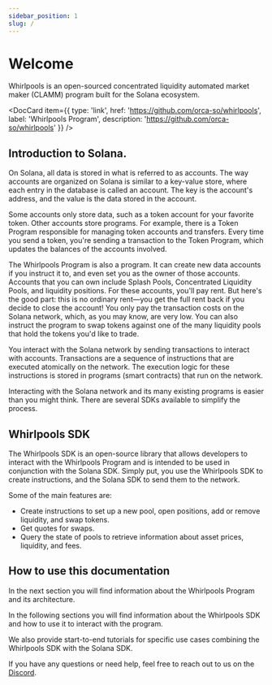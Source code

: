 ```yaml
---
sidebar_position: 1
slug: /
---
```


# Welcome

Whirlpools is an open-sourced concentrated liquidity automated market maker (CLAMM) program built for the Solana ecosystem.

<DocCard item={{
  type: 'link',
  href: 'https://github.com/orca-so/whirlpools',
  label: 'Whirlpools Program',
  description: 'https://github.com/orca-so/whirlpools'
}} />

## Introduction to Solana.

On Solana, all data is stored in what is referred to as accounts. The way accounts are organized on Solana is similar to a key-value store, where each entry in the database is called an account. The key is the account's address, and the value is the data stored in the account.

Some accounts only store data, such as a token account for your favorite token. Other accounts store programs. For example, there is a Token Program responsible for managing token accounts and transfers. Every time you send a token, you're sending a transaction to the Token Program, which updates the balances of the accounts involved.

The Whirlpools Program is also a program. It can create new data accounts if you instruct it to, and even set you as the owner of those accounts. Accounts that you can own include Splash Pools, Concentrated Liquidity Pools, and liquidity positions. For these accounts, you'll pay rent. But here's the good part: this is no ordinary rent—you get the full rent back if you decide to close the account! You only pay the transaction costs on the Solana network, which, as you may know, are very low. You can also instruct the program to swap tokens against one of the many liquidity pools that hold the tokens you'd like to trade.

You interact with the Solana network by sending transactions to interact with accounts. Transactions are a sequence of instructions that are executed atomically on the network. The execution logic for these instructions is stored in programs (smart contracts) that run on the network.

Interacting with the Solana network and its many existing programs is easier than you might think. There are several SDKs available to simplify the process.

## Whirlpools SDK

The Whirlpools SDK is an open-source library that allows developers to interact with the Whirlpools Program and is intended to be used in conjunction with the Solana SDK. Simply put, you use the Whirlpools SDK to create instructions, and the Solana SDK to send them to the network.

Some of the main features are:
- Create instructions to set up a new pool, open positions, add or remove liquidity, and swap tokens.
- Get quotes for swaps.
- Query the state of pools to retrieve information about asset prices, liquidity, and fees.

## How to use this documentation

In the next section you will find information about the Whirlpools Program and its architecture.

In the following sections you will find information about the Whirlpools SDK and how to use it to interact with the program.

We also provide start-to-end tutorials for specific use cases combining the Whirlpools SDK with the Solana SDK.

If you have any questions or need help, feel free to reach out to us on the [Discord](https://discord.orca.so).